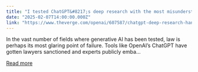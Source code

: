 ```yaml
---
title: "I tested ChatGPT&#8217;s deep research with the most misunderstood law on the internet"
date: "2025-02-07T14:00:00.000Z"
link: "https://www.theverge.com/openai/607587/chatgpt-deep-research-hands-on-section-230"
---
```


In the vast number of fields where generative AI has been tested, law is perhaps its most glaring point of failure. Tools like OpenAI’s ChatGPT have gotten lawyers sanctioned and experts publicly emba...

[Read more](https://www.theverge.com/openai/607587/chatgpt-deep-research-hands-on-section-230)
